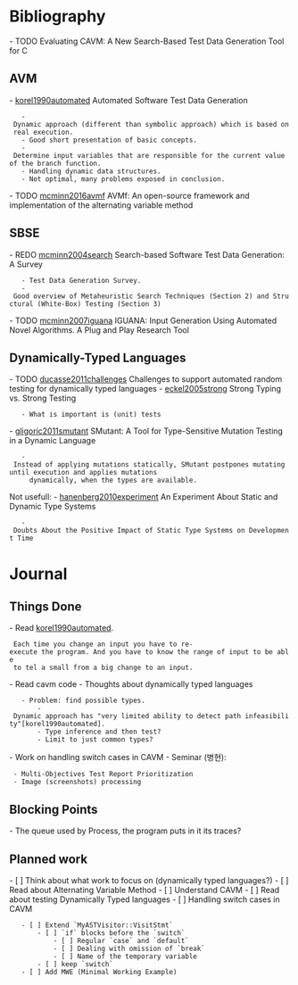 = Bibliography =
- TODO Evaluating CAVM: A New Search-Based Test Data Generation Tool for C

== AVM ==
- [[http://www.cc.gatech.edu/~harrold/6340/cs6340_fall2010/Readings/korel-test-generation.pdf|korel1990automated]] Automated Software Test Data Generation
    - Dynamic approach (different than symbolic approach) which is based on real execution.
    - Good short presentation of basic concepts.
    - Determine input variables that are responsible for the current value of the branch function.
    - Handling dynamic data structures.
    - Not optimal, many problems exposed in conclusion.
- TODO [[http://eprints.whiterose.ac.uk/104204/1/c43.pdf|mcminn2016avmf]] AVMf: An open-source framework and implementation of the alternating variable method

== SBSE ==
- REDO [[http://citeseerx.ist.psu.edu/viewdoc/download?doi=10.1.1.122.33&rep=rep1&type=pdf|mcminn2004search]] Search-based Software Test Data Generation: A Survey
    - Test Data Generation Survey.
    - Good overview of Metaheuristic Search Techniques (Section 2) and Structural (White-Box) Testing (Section 3)
- TODO [[http://mcminn.io/publications/tr1.pdf|mcminn2007iguana]] IGUANA: Input Generation Using Automated Novel Algorithms. A Plug and Play Research Tool

== Dynamically-Typed Languages ==
- TODO [[https://hal.inria.fr/file/index/docid/614769/filename/Duca11a-IWST11-RandomTesting.pdf|ducasse2011challenges]] Challenges to support automated random testing for dynamically typed languages
- [[https://sci-hub.cc/10.1007/978-1-4302-0038-3_11|eckel2005strong]] Strong Typing vs. Strong Testing
    - What is important is (unit) tests
- [[http://citeseerx.ist.psu.edu/viewdoc/download?doi=10.1.1.423.329&rep=rep1&type=pdf|gligoric2011smutant]] SMutant: A Tool for Type-Sensitive Mutation Testing in a Dynamic Language
    - Instead of applying mutations statically, SMutant postpones mutating until execution and applies mutations
      dynamically, when the types are available.

Not usefull:
- [[https://pdfs.semanticscholar.org/5a6d/9e1c28c29626d4fca7aa1b822c3921f0c23e.pdf|hanenberg2010experiment]] An Experiment About Static and Dynamic Type Systems
    - Doubts About the Positive Impact of Static Type Systems on Development Time


= Journal =
== Things Done ==
- Read [[http://www.cc.gatech.edu/~harrold/6340/cs6340_fall2010/Readings/korel-test-generation.pdf|korel1990automated]].
  Each time you change an input you have to re-execute the program. And you have to know the range of input to be able
  to tel a small from a big change to an input.
- Read cavm code
- Thoughts about dynamically typed languages
    - Problem: find possible types.
        - Dynamic approach has "very limited ability to detect path infeasibility"[korel1990automated].
        - Type inference and then test?
        - Limit to just common types?
- Work on handling switch cases in CAVM
- Seminar (병현):
  - Multi-Objectives Test Report Prioritization
  - Image (screenshots) processing

== Blocking Points ==
- The queue used by Process, the program puts in it its traces?

== Planned work ==
- [ ] Think about what work to focus on (dynamically typed languages?)
- [ ] Read about Alternating Variable Method
- [ ] Understand CAVM
- [ ] Read about testing Dynamically Typed languages
- [ ] Handling switch cases in CAVM
    - [ ] Extend `MyASTVisitor::VisitStmt`
        - [ ] `if` blocks before the `switch`
            - [ ] Regular `case` and `default`
            - [ ] Dealing with omission of `break`
            - [ ] Name of the temporary variable
        - [ ] keep `switch`
    - [ ] Add MWE (Minimal Working Example)
